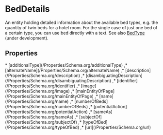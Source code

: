 # BedDetails

An entity holding detailed information about the available bed types, e.g. the quantity of twin beds for a hotel room. For the single case of just one bed of a certain type, you can use bed directly with a text. See also <a class="localLink" href="/BedType">BedType</a> (under development).

## Properties

<Grid>
* [additionalType](/Properties/Schema.org/additionalType)
,* [alternateName](/Properties/Schema.org/alternateName)
,* [description](/Properties/Schema.org/description)
,* [disambiguatingDescription](/Properties/Schema.org/disambiguatingDescription)
,* [identifier](/Properties/Schema.org/identifier)
,* [image](/Properties/Schema.org/image)
,* [mainEntityOfPage](/Properties/Schema.org/mainEntityOfPage)
,* [name](/Properties/Schema.org/name)
,* [numberOfBeds](/Properties/Schema.org/numberOfBeds)
,* [potentialAction](/Properties/Schema.org/potentialAction)
,* [sameAs](/Properties/Schema.org/sameAs)
,* [subjectOf](/Properties/Schema.org/subjectOf)
,* [typeOfBed](/Properties/Schema.org/typeOfBed)
,* [url](/Properties/Schema.org/url)

</Grid>

